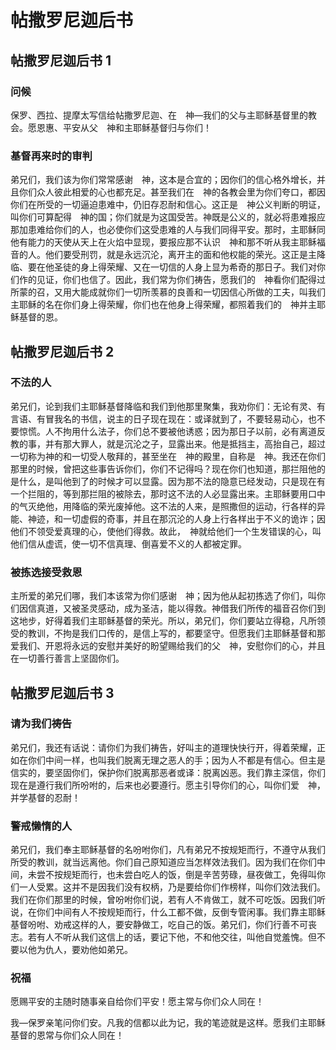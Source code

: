 
# 帖撒罗尼迦后书

## 帖撒罗尼迦后书 1

### 问候

<Pn>保罗</Pn>、<Pn>西拉</Pn>、<Pn>提摩太</Pn>写信给<Pn>帖撒罗尼迦</Pn>、在　神—我们的父与主耶稣基督里的教会。愿恩惠、平安从父　神和主耶稣基督归与你们！<br/>

### 基督再来时的审判

弟兄们，我们该为你们常常感谢　神，这本是合宜的；因你们的信心格外增长，并且你们众人彼此相爱的心也都充足。甚至我们在　神的各教会里为你们夸口，都因你们在所受的一切逼迫患难中，仍旧存忍耐和信心。这正是　神公义判断的明证，叫你们可算配得　神的国；你们就是为这国受苦。神既是公义的，就必将患难报应那加患难给你们的人，也必使你们这受患难的人与我们同得平安。那时，主耶稣同他有能力的天使从天上在火焰中显现，要报应那不认识　神和那不听从我主耶稣福音的人。他们要受刑罚，就是永远沉沦，离开主的面和他权能的荣光。这正是主降临、要在他圣徒的身上得荣耀、又在一切信的人身上显为希奇的那日子。我们对你们作的见证，你们也信了。因此，我们常为你们祷告，愿我们的　神看你们配得过所蒙的召，又用大能成就你们一切所羡慕的良善和一切因信心所做的工夫，叫我们主耶稣的名在你们身上得荣耀，你们也在他身上得荣耀，都照着我们的　神并主耶稣基督的恩。<br/>

## 帖撒罗尼迦后书 2

### 不法的人

弟兄们，论到我们主耶稣基督降临和我们到他那里聚集，我劝你们：无论有灵、有言语、有冒我名的书信，说主的日子现在<Nt>现在：或译就</Nt>到了，不要轻易动心，也不要惊慌。人不拘用什么法子，你们总不要被他诱惑；因为那日子以前，必有离道反教的事，并有那大罪人，就是沉沦之子，显露出来。他是抵挡主，高抬自己，超过一切称为神的和一切受人敬拜的，甚至坐在　神的殿里，自称是　神。我还在你们那里的时候，曾把这些事告诉你们，你们不记得吗？现在你们也知道，那拦阻他的是什么，是叫他到了的时候才可以显露。因为那不法的隐意已经发动，只是现在有一个拦阻的，等到那拦阻的被除去，那时这不法的人必显露出来。主耶稣要用口中的气灭绝他，用降临的荣光废掉他。这不法的人来，是照撒但的运动，行各样的异能、神迹，和一切虚假的奇事，并且在那沉沦的人身上行各样出于不义的诡诈；因他们不领受爱真理的心，使他们得救。故此，　神就给他们一个生发错误的心，叫他们信从虚谎，使一切不信真理、倒喜爱不义的人都被定罪。<br/>

### 被拣选接受救恩

主所爱的弟兄们哪，我们本该常为你们感谢　神；因为他从起初拣选了你们，叫你们因信真道，又被圣灵感动，成为圣洁，能以得救。神借我们所传的福音召你们到这地步，好得着我们主耶稣基督的荣光。所以，弟兄们，你们要站立得稳，凡所领受的教训，不拘是我们口传的，是信上写的，都要坚守。但愿我们主耶稣基督和那爱我们、开恩将永远的安慰并美好的盼望赐给我们的父　神，安慰你们的心，并且在一切善行善言上坚固你们。<br/>

## 帖撒罗尼迦后书 3

### 请为我们祷告

弟兄们，我还有话说：请你们为我们祷告，好叫主的道理快快行开，得着荣耀，正如在你们中间一样，也叫我们脱离无理之恶人的手；因为人不都是有信心。但主是信实的，要坚固你们，保护你们脱离那恶者<Nt>或译：脱离凶恶</Nt>。我们靠主深信，你们现在是遵行我们所吩咐的，后来也必要遵行。愿主引导你们的心，叫你们爱　神，并学基督的忍耐！<br/>

### 警戒懒惰的人

弟兄们，我们奉主耶稣基督的名吩咐你们，凡有弟兄不按规矩而行，不遵守从我们所受的教训，就当远离他。你们自己原知道应当怎样效法我们。因为我们在你们中间，未尝不按规矩而行，也未尝白吃人的饭，倒是辛苦劳碌，昼夜做工，免得叫你们一人受累。这并不是因我们没有权柄，乃是要给你们作榜样，叫你们效法我们。我们在你们那里的时候，曾吩咐你们说，若有人不肯做工，就不可吃饭。因我们听说，在你们中间有人不按规矩而行，什么工都不做，反倒专管闲事。我们靠主耶稣基督吩咐、劝戒这样的人，要安静做工，吃自己的饭。弟兄们，你们行善不可丧志。若有人不听从我们这信上的话，要记下他，不和他交往，叫他自觉羞愧。但不要以他为仇人，要劝他如弟兄。<br/>

### 祝福

愿赐平安的主随时随事亲自给你们平安！愿主<Add>常</Add>与你们众人同在！<br/>

我—<Pn>保罗</Pn>亲笔问你们安。凡我的信都以此为记，我的笔迹就是这样。愿我们主耶稣基督的恩<Add>常</Add>与你们众人同在！<br/>
